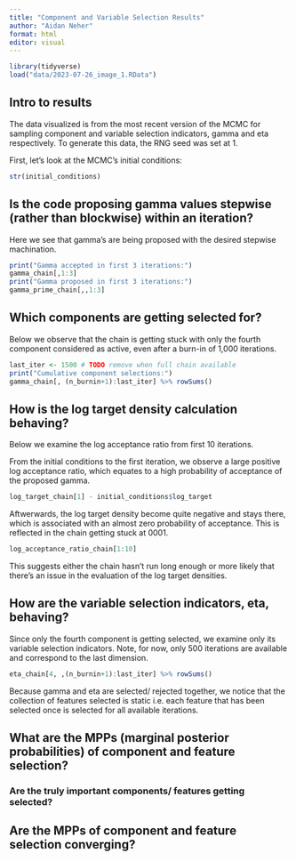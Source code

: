 ```yaml
---
title: "Component and Variable Selection Results"
author: "Aidan Neher"
format: html
editor: visual
---
```


```r
library(tidyverse)
load("data/2023-07-26_image_1.RData")
```

## Intro to results

The data visualized is from the most recent version of the MCMC for sampling component and variable selection indicators, gamma and eta respectively. To generate this data, the RNG seed was set at 1.

First, let's look at the MCMC's initial conditions:

```r
str(initial_conditions)
```

## Is the code proposing gamma values stepwise (rather than blockwise) within an iteration?

Here we see that gamma's are being proposed with the desired stepwise machination.

```r
print("Gamma accepted in first 3 iterations:")
gamma_chain[,1:3]
print("Gamma proposed in first 3 iterations:")
gamma_prime_chain[,,1:3]
```

## Which components are getting selected for?

Below we observe that the chain is getting stuck with only the fourth component considered as active, even after a burn-in of 1,000 iterations.

```r
last_iter <- 1500 # TODO remove when full chain available
print("Cumulative component selections:")
gamma_chain[, (n_burnin+1):last_iter] %>% rowSums()
```

## How is the log target density calculation behaving?

Below we examine the log acceptance ratio from first 10 iterations. 

From the initial conditions to the first iteration, we observe a large positive log acceptance ratio, which equates to a high probability of acceptance of the proposed gamma. 

```r
log_target_chain[1] - initial_conditions$log_target
```

Aftwerwards, the log target density become quite negative and stays there, which is associated with an almost zero probability of acceptance. This is reflected in the chain getting stuck at 0001. 

```r
log_acceptance_ratio_chain[1:10]
```

This suggests either the chain hasn't run long enough or more likely that there's an issue in the evaluation of the log target densities. 

## How are the variable selection indicators, eta, behaving? 

Since only the fourth component is getting selected, we examine only its variable selection indicators. Note, for now, only 500 iterations are available and correspond to the last dimension. 

```r
eta_chain[4, ,(n_burnin+1):last_iter] %>% rowSums()
```

Because gamma and eta are selected/ rejected together, we notice that the collection of features selected is static i.e. each feature that has been selected once is selected for all available iterations.

## What are the MPPs (marginal posterior probabilities) of component and feature selection?

### Are the truly important components/ features getting selected?

## Are the MPPs of component and feature selection converging? 

